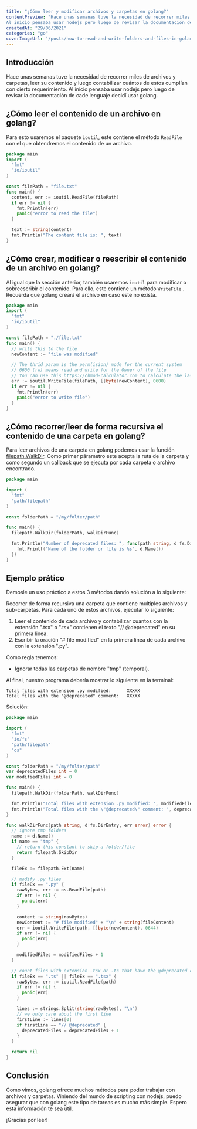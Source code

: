 ```yaml
---
title: "¿Cómo leer y modificar archivos y carpetas en golang?"
contentPreview: "Hace unas semanas tuve la necesidad de recorrer miles de archivos y carpetas, leer su contenido y luego contabilizar cuántos de estos cumplían con cierto requerimiento.
Al inicio pensaba usar nodejs pero luego de revisar la documentación de cade lenguaje decidí usar golang."
createdAt: "29/06/2021"
categories: "go"
coverImageUrl: '/posts/how-to-read-and-write-folders-and-files-in-golang.png'
---
```



## Introducción
Hace unas semanas tuve la necesidad de recorrer miles de archivos y carpetas, leer su contenido y luego contabilizar cuántos de estos cumplían con cierto requerimiento.
Al inicio pensaba usar nodejs pero luego de revisar la documentación de cade lenguaje decidí usar golang.

## ¿Cómo leer el contenido de un archivo en golang?
Para esto usaremos el paquete `ioutil`, este contiene el método `ReadFile` con el que obtendremos el contenido de un archivo.
```go {9}
package main
import (
  "fmt"
  "io/ioutil"
)

const filePath = "file.txt"
func main() {
  content, err := ioutil.ReadFile(filePath)
  if err != nil {
    fmt.Println(err)
    panic("error to read the file")
  }

  text := string(content)
  fmt.Println("The content file is: ", text)
}
```

## ¿Cómo crear, modificar o reescribir el contenido de un archivo en golang?
Al igual que la sección anterior, también usaremos `ioutil` para modificar o sobreescribir el contenido.
Para ello, este contiene un método `WriteFile` .<br/>
Recuerda que golang creará el archivo en caso este no exista.

```go {15}
package main
import (
  "fmt"
  "io/ioutil"
)

const filePath = "./file.txt"
func main() {
  // write this to the file
  newContent := "file was modified"

  // The thrid param is the perm(ision) mode for the current system
  // 0600 (rw) means read and write for the Owner of the file
  // You can use this https://chmod-calculator.com to calculate the last param
  err := ioutil.WriteFile(filePath, []byte(newContent), 0600)
  if err != nil {
    fmt.Println(err)
    panic("error to write file")
  }
}
```

## ¿Cómo recorrer/leer de forma recursiva el contenido de una carpeta en golang?
Para leer archivos de una carpeta en golang podemos usar la función [filepath.WalkDir](https://golang.org/pkg/path/filepath/#WalkDir).
Como primer párametro este acepta la ruta de la carpeta y como segundo un callback que se ejecuta por cada carpeta o archivo encontrado.
```go
package main

import (
  "fmt"
  "path/filepath"
)

const folderPath = "/my/folter/path"

func main() {
  filepath.WalkDir(folderPath, walkDirFunc)

  fmt.Println("Number of deprecated files: ", func(path string, d fs.DirEntry, err error) error {
    fmt.Printf("Name of the folder or file is %s", d.Name())
  })
}
```

## Ejemplo prático
Demosle un uso práctico a estos 3 métodos dando solución a lo siguiente:

Recorrer de forma recursiva una carpeta que contiene multiples archivos y sub-carpetas. Para cada uno de estos archivos, ejecutar lo siguiente:
1. Leer el contenido de cada archivo y contabilizar cuantos con la extensión ".tsx" o ".tsx" contienen el texto "// @deprecated" en su primera linea.
2. Escribir la oración "# file modified" en la primera linea de cada archivo con la extensión ".py".

Como regla tenemos:
* Ignorar todas las carpetas de nombre "tmp" (temporal).

Al final, nuestro programa debería mostrar lo siguiente en la terminal:
```text
Total files with extension .py modified:      XXXXX
Total files with the "@deprecated" comment:   XXXXX
```

Solución:

```go {24,40,45,50,59}
package main

import (
  "fmt"
  "io/fs"
  "path/filepath"
  "os"
)

const folderPath = "/my/folter/path"
var deprecatedFiles int = 0
var modifiedFiles int = 0

func main() {
  filepath.WalkDir(folderPath, walkDirFunc)

  fmt.Println("Total files with extension .py modified: ", modifiedFiles)
  fmt.Println("Total files with the \"@deprecated\" comment: ", deprecatedFiles)
}

func walkDirFunc(path string, d fs.DirEntry, err error) error {
  // ignore tmp folders
  name := d.Name()
  if name == "tmp" {
    // return this constant to skip a folder/file
    return filepath.SkipDir
  }

  fileEx := filepath.Ext(name)

  // modify .py files
  if fileEx == ".py" {
    rawBytes, err := os.ReadFile(path)
    if err != nil {
      panic(err)
    }

    content := string(rawBytes)
    newContent := "# file modified" + "\n" + string(fileContent)
    err = ioutil.WriteFile(path, []byte(newContent), 0644)
    if err != nil {
      panic(err)
    }

    modifiedFiles = modifiedFiles + 1
  }

  // count files with extension .tsx or .ts that have the @deprecated comment in the top
  if fileEx == ".ts" || fileEx == ".tsx" {
    rawBytes, err := ioutil.ReadFile(path)
    if err != nil {
      panic(err)
    }

    lines := strings.Split(string(rawBytes), "\n")
    // we only care about the first line
    firstLine := lines[0]
    if firstLine == "// @deprecated" {
      deprecatedFiles = deprecatedFiles + 1
    }
  }

  return nil
}
```

## Conclusión
Como vimos, golang ofrece muchos métodos para poder trabajar con archivos y carpetas. Viniendo del mundo de scripting con nodejs,
puedo asegurar que con golang este tipo de tareas es mucho más simple. Espero esta información te sea útil.

¡Gracias por leer!




